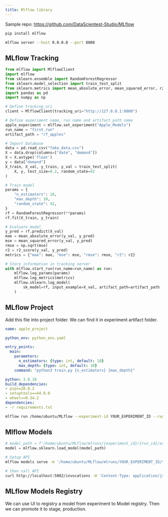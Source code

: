 ```yaml
---
title: Mlflow library
---
```


Sample repo: https://github.com/DataScientest-Studio/MLflow

```sh title="Install MLFlow"
pip install mlflow
```

```sh title="Start ML
mlflow server --host 0.0.0.0 --port 8080
```

## MLflow Tracking

```python
from mlflow import MlflowClient
import mlflow
from sklearn.ensemble import RandomForestRegressor
from sklearn.model_selection import train_test_split
from sklearn.metrics import mean_absolute_error, mean_squared_error, r2_score
import pandas as pd
import numpy as np

# Define tracking_uri
client = MlflowClient(tracking_uri="http://127.0.0.1:8080")

# Define experiment name, run name and artifact_path name
apple_experiment = mlflow.set_experiment("Apple_Models")
run_name = "first_run"
artifact_path = "rf_apples"

# Import Database
data = pd.read_csv("fake_data.csv")
X = data.drop(columns=["date", "demand"])
X = X.astype('float')
y = data["demand"]
X_train, X_val, y_train, y_val = train_test_split(
    X, y, test_size=0.2, random_state=42
)

# Train model
params = {
    "n_estimators": 10,
    "max_depth": 10,
    "random_state": 42,
}
rf = RandomForestRegressor(**params)
rf.fit(X_train, y_train)

# Evaluate model
y_pred = rf.predict(X_val)
mae = mean_absolute_error(y_val, y_pred)
mse = mean_squared_error(y_val, y_pred)
rmse = np.sqrt(mse)
r2 = r2_score(y_val, y_pred)
metrics = {"mae": mae, "mse": mse, "rmse": rmse, "r2": r2}

# Store information in tracking server
with mlflow.start_run(run_name=run_name) as run:
    mlflow.log_params(params)
    mlflow.log_metrics(metrics)
    mlflow.sklearn.log_model(
        sk_model=rf, input_example=X_val, artifact_path=artifact_path
    )  
```

## MLflow Project

Add this file into project folder. We can find it in experiment artifact folder.

```yml title="MLProject"
name: apple_project

python_env: python_env.yaml

entry_points:
  main:
    parameters:
      n_estimators: {type: int, default: 10}
      max_depth: {type: int, default: 10}
    command: "python3 train.py {n_estimators} {max_depth}"
```


```yml title="python_env.yaml"
python: 3.8.10
build_dependencies:
- pip==20.0.2
- setuptools==44.0.0
- wheel==0.34.2
dependencies:
- -r requirements.txt
```

```sh title="re-run project"
mlflow run /home/ubuntu/MLflow --experiment-id YOUR_EXPERIMENT_ID --run-name first_run_reproduced
```

## Mlflow Models

```python title="load ML model"
# model_path = f'/home/ubuntu/MLflow/mlruns/{experiment_id}/{run_id}/artifacts/rf_apples'
model = mlflow.sklearn.load_model(model_path)
```

```sh title="Call model from RestApi"
# Setup API
mlflow models serve -m '/home/ubuntu/MLflow/mlruns/YOUR_EXPERIMENT_ID/YOUR_RUN_ID/artifacts/rf_apples' --port 5002

# then call API
curl http://localhost:5002/invocations -H 'Content-Type: application/json' -d '{ "dataframe_records": [{"average_temperature":30.58472685635918, "rainfall":"6.786844618818696", "weekend":"0", "holiday":0, "price_per_kg":2.5024636658836807, "promo":0, "previous_days_demand":844.9940172482485}] }'

```

## MLflow Models Registry

We can use UI to registry a model from experiment to Model registry. Then we can promote it to stage, production.